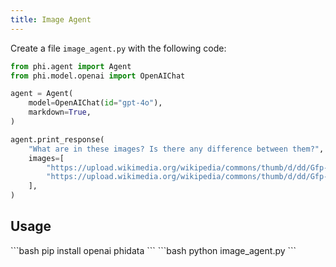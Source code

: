 ```yaml
---
title: Image Agent
---
```


Create a file `image_agent.py` with the following code:

```python image_agent.py
from phi.agent import Agent
from phi.model.openai import OpenAIChat

agent = Agent(
    model=OpenAIChat(id="gpt-4o"),
    markdown=True,
)

agent.print_response(
    "What are in these images? Is there any difference between them?",
    images=[
        "https://upload.wikimedia.org/wikipedia/commons/thumb/d/dd/Gfp-wisconsin-madison-the-nature-boardwalk.jpg/2560px-Gfp-wisconsin-madison-the-nature-boardwalk.jpg",
        "https://upload.wikimedia.org/wikipedia/commons/thumb/d/dd/Gfp-wisconsin-madison-the-nature-boardwalk.jpg/2560px-Gfp-wisconsin-madison-the-nature-boardwalk.jpg",
    ],
)
```

## Usage

<Steps>
  <Snippet file="create-venv-step.mdx" />

  <Step title="Install libraries">
    ```bash
    pip install openai phidata
    ```
  </Step>

  <Step title="Run the agent">
    ```bash
    python image_agent.py
    ```
  </Step>

</Steps>
